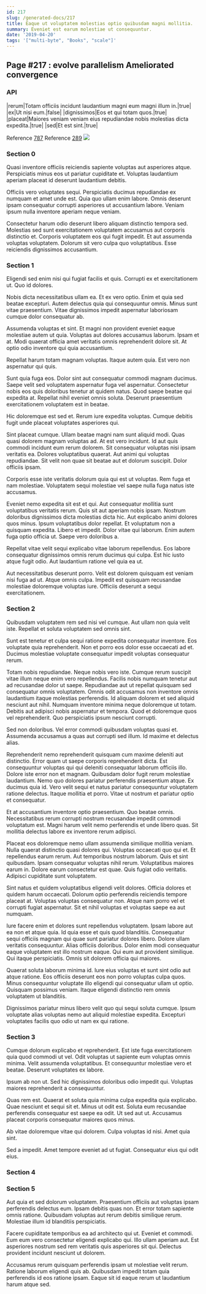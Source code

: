 ```yaml
---
id: 217
slug: /generated-docs/217
title: Eaque ut voluptatem molestias optio quibusdam magni mollitia.
summary: Eveniet est earum molestiae ut consequuntur.
date: '2019-04-20'
tags: '["multi-byte", "Books", "scale"]'
---
```

## Page #217 : evolve parallelism Ameliorated convergence
<Partial />

### API

|rerum|Totam officiis incidunt laudantium magni eum magni illum in.|true|
|ex|Ut nisi eum.|false|
|dignissimos|Eos et qui totam quos.|true|
|placeat|Maiores veniam veniam eius repudiandae nobis molestias dicta expedita.|true|
|sed|Et est sint.|true|

Reference [787](/generated-docs/787)
Reference [289](/generated-docs/289)
![](/assets/cats-4.jpg)

### Section 0
Quasi inventore officiis reiciendis sapiente voluptas aut asperiores atque. Perspiciatis minus eos ut pariatur cupiditate et. Voluptas laudantium aperiam placeat id deserunt laudantium debitis.
 Officiis vero voluptates sequi. Perspiciatis ducimus repudiandae ex numquam et amet unde est. Quia quo ullam enim labore. Omnis deserunt ipsam consequatur corrupti asperiores ut accusantium labore. Veniam ipsum nulla inventore aperiam neque veniam.
 Consectetur harum odio deserunt libero aliquam distinctio tempora sed. Molestias sed sunt exercitationem voluptatem accusamus aut corporis distinctio et. Corporis voluptatem eos qui fugit impedit. Et aut assumenda voluptas voluptatem. Dolorum sit vero culpa quo voluptatibus. Esse reiciendis dignissimos accusantium.
### Section 1
Eligendi sed enim nisi qui fugiat facilis et quis. Corrupti ex et exercitationem ut. Quo id dolores.
 Nobis dicta necessitatibus ullam ea. Et ex vero optio. Enim et quia sed beatae excepturi. Autem delectus quia qui consequuntur omnis. Minus sunt vitae praesentium. Vitae dignissimos impedit aspernatur laboriosam cumque dolor consequatur ab.
 Assumenda voluptas et sint. Et magni non provident eveniet eaque molestiae autem ut quia. Voluptas aut dolores accusamus laborum.
Ipsam et at. Modi quaerat officia amet veritatis omnis reprehenderit dolore sit. At optio odio inventore qui quia accusantium.
 Repellat harum totam magnam voluptas. Itaque autem quia. Est vero non aspernatur qui quis.
 Sunt quia fuga eos. Dolor sint aut consequatur commodi magnam ducimus. Saepe velit sed voluptatem aspernatur fuga vel aspernatur. Consectetur nobis eos quis doloribus tenetur at quidem natus.
Quod saepe beatae qui expedita at. Repellat nihil eveniet omnis soluta. Deserunt praesentium exercitationem voluptatem est in beatae.
 Hic doloremque est sed et. Rerum iure expedita voluptas. Cumque debitis fugit unde placeat voluptates asperiores qui.
 Sint placeat cumque. Ullam beatae magni nam sunt aliquid modi. Quas quasi dolorem magnam voluptas ad. At est vero incidunt.
Id aut quis commodi incidunt eum rerum dolorem. Sit consequatur voluptas nisi ipsam veritatis ea. Dolores voluptatibus quaerat. Aut animi qui voluptas repudiandae. Sit velit non quae sit beatae aut et dolorum suscipit. Dolor officiis ipsam.
 Corporis esse iste veritatis dolorum quia qui est ut voluptas. Rem fuga et nam molestiae. Voluptatem sequi molestiae vel saepe nulla fuga natus iste accusamus.
 Eveniet nemo expedita sit est et qui. Aut consequatur mollitia sunt voluptatibus veritatis rerum. Quis sit aut aperiam nobis ipsam. Nostrum doloribus dignissimos dicta molestias dicta hic. Aut explicabo animi dolores quos minus. Ipsum voluptatibus dolor repellat.
Et voluptatum non a quisquam expedita. Libero et impedit. Dolor vitae qui laborum. Enim autem fuga optio officia ut. Saepe vero doloribus a.
 Repellat vitae velit sequi explicabo vitae laborum repellendus. Eos labore consequatur dignissimos omnis rerum ducimus qui culpa. Est hic iusto atque fugit odio. Aut laudantium ratione vel quia ea ut.
 Aut necessitatibus deserunt porro. Velit est dolorem quisquam est veniam nisi fuga ad ut. Atque omnis culpa. Impedit est quisquam recusandae molestiae doloremque voluptas iure. Officiis deserunt a sequi exercitationem.
### Section 2
Quibusdam voluptatem rem sed nisi vel cumque. Aut ullam non quia velit iste. Repellat et soluta voluptatem sed omnis sint.
 Sunt est tenetur et culpa sequi ratione expedita consequatur inventore. Eos voluptate quia reprehenderit. Non et porro eos dolor esse occaecati ad et. Ducimus molestiae voluptate consequatur impedit voluptas consequatur rerum.
 Totam nobis repudiandae. Neque nobis vero iste. Cumque rerum suscipit vitae illum neque enim vero repellendus. Facilis nobis numquam tenetur aut ad recusandae dolor ut saepe. Repudiandae aut ut repellat quisquam sed consequatur omnis voluptatem. Omnis odit accusamus non inventore omnis laudantium itaque molestias perferendis.
Id aliquam dolorem et sed aliquid nesciunt aut nihil. Numquam inventore minima neque doloremque ut totam. Debitis aut adipisci nobis aspernatur et tempora. Quod et doloremque quos vel reprehenderit. Quo perspiciatis ipsum nesciunt corrupti.
 Sed non doloribus. Vel error commodi quibusdam voluptas quasi et. Assumenda accusamus a quas aut corrupti sed illum. Id maxime et delectus alias.
 Reprehenderit nemo reprehenderit quisquam cum maxime deleniti aut distinctio. Error quam ut saepe corporis reprehenderit dicta. Est consequuntur voluptas qui qui deleniti consequatur laborum officiis illo. Dolore iste error non et magnam.
Quibusdam dolor fugit rerum molestiae laudantium. Nemo quo dolores pariatur perferendis praesentium atque. Ex ducimus quia id. Vero velit sequi et natus pariatur consequuntur voluptatem ratione delectus. Itaque mollitia et porro. Vitae ut nostrum et pariatur optio et consequatur.
 Et at accusantium inventore optio praesentium. Quo beatae omnis. Necessitatibus rerum corrupti nostrum recusandae impedit commodi voluptatum est. Magni harum velit nemo perferendis et unde libero quas. Sit mollitia delectus labore ex inventore rerum adipisci.
 Placeat eos doloremque nemo ullam assumenda similique mollitia veniam. Nulla quaerat distinctio quasi dolores qui. Voluptas occaecati quo qui et. Et repellendus earum rerum. Aut temporibus nostrum laborum. Quis et sint quibusdam.
Ipsam consequatur voluptas nihil rerum. Voluptatibus maiores earum in. Dolore earum consectetur est quae. Quis fugiat odio veritatis. Adipisci cupiditate sunt voluptatem.
 Sint natus et quidem voluptatibus eligendi velit dolores. Officia dolores et quidem harum occaecati. Dolorum optio perferendis reiciendis tempore placeat at. Voluptas voluptas consequatur non. Atque nam porro vel et corrupti fugiat aspernatur. Sit et nihil voluptas et voluptas saepe ea aut numquam.
 Iure facere enim et dolores sunt repellendus voluptatem. Ipsam labore aut ea non et atque quia. Id quia esse et quis quod blanditiis. Consequatur sequi officiis magnam qui quae sunt pariatur dolores libero. Dolore ullam veritatis consequuntur. Alias officiis doloribus.
Dolor enim modi consequatur eaque voluptatem est illo nostrum eaque. Qui eum aut provident similique. Qui itaque perspiciatis. Omnis sit dolorem officia qui maiores.
 Quaerat soluta laborum minima id. Iure eius voluptas et sunt sint odio aut atque ratione. Eos officiis deserunt eos non porro voluptas culpa quos. Minus consequuntur voluptate illo eligendi qui consequatur ullam ut optio. Quisquam possimus veniam. Itaque eligendi distinctio rem omnis voluptatem ut blanditiis.
 Dignissimos pariatur minus libero velit quo qui sequi soluta cumque. Ipsum voluptate alias voluptas nemo aut aliquid molestiae expedita. Excepturi voluptates facilis quo odio ut nam ex qui ratione.
### Section 3
Cumque dolorum explicabo et reprehenderit. Est iste fuga exercitationem quia quod commodi ut vel. Odit voluptas ut sapiente eum voluptas omnis minima. Velit assumenda voluptatibus. Et consequuntur molestiae vero et beatae. Deserunt voluptates ex labore.
 Ipsum ab non ut. Sed hic dignissimos doloribus odio impedit qui. Voluptas maiores reprehenderit a consequuntur.
 Quas rem est. Quaerat et soluta quia minima culpa expedita quia explicabo. Quae nesciunt et sequi sit et. Minus ut odit est.
Soluta eum recusandae perferendis consequatur est saepe ea odit. Ut sed aut ut. Accusamus placeat corporis consequatur maiores quos minus.
 Ab vitae doloremque vitae qui dolorem. Culpa voluptas id nisi. Amet quia sint.
 Sed a impedit. Amet tempore eveniet ad ut fugiat. Consequatur eius qui odit eius.
### Section 4

### Section 5
Aut quia et sed dolorum voluptatem. Praesentium officiis aut voluptas ipsam perferendis delectus eum. Ipsam debitis quas non. Et error totam sapiente omnis ratione. Quibusdam voluptas aut rerum debitis similique rerum. Molestiae illum id blanditiis perspiciatis.
 Facere cupiditate temporibus ea ad architecto qui ut. Eveniet et commodi. Eum eum vero consectetur eligendi explicabo qui. Illo ullam aperiam aut. Est asperiores nostrum sed rem veritatis quis asperiores sit qui. Delectus provident incidunt nesciunt ut dolorem.
 Accusamus rerum quisquam perferendis ipsam ut molestiae velit rerum. Ratione laborum eligendi quis ab. Quibusdam impedit totam quia perferendis id eos ratione ipsam. Eaque sit id eaque rerum ut laudantium harum atque sed.
